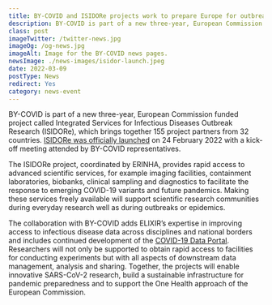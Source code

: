 ```yaml
---
title: BY-COVID and ISIDORe projects work to prepare Europe for outbreaks of infectious diseases
description: BY-COVID is part of a new three-year, European Commission funded project called Integrated Services for Infectious Diseases Outbreak Research (ISIDORe), which brings together 155 project partners from 32 countries. ISIDORe was officially launched on 24 February 2022 with a kick-off meeting attended by BY-COVID representatives.
class: post
imageTwitter: /twitter-news.jpg
imageOg: /og-news.jpg
imageAlt: Image for the BY-COVID news pages.
newsImage: ./news-images/isidor-launch.jpeg
date: 2022-03-09
postType: News
redirect: Yes
category: news-event
---
```


BY-COVID is part of a new three-year, European Commission funded project called Integrated Services for Infectious Diseases Outbreak Research (ISIDORe), which brings together 155 project partners from 32 countries. [ISIDORe was officially launched](https://www.erinha.eu/newsroom/news/isidore-a-new-approach-to-pandemic-preparedness-research-in-europe/) on 24 February 2022 with a kick-off meeting attended by BY-COVID representatives.

The ISIDORe project, coordinated by ERINHA, provides rapid access to advanced scientific services, for example imaging facilities, containment laboratories, biobanks, clinical sampling and diagnostics to facilitate the response to emerging COVID-19 variants and future pandemics. Making these services freely available will support scientific research communities during everyday research well as during outbreaks or epidemics.

The collaboration with BY-COVID adds ELIXIR’s expertise in improving access to infectious disease data across disciplines and national borders and includes continued development of the [COVID-19 Data Portal](https://www.covid19dataportal.org/). Researchers will not only be supported to obtain rapid access to facilities for conducting experiments but with all aspects of downstream data management, analysis and sharing.  Together, the projects will enable innovative SARS-CoV-2 research, build a sustainable infrastructure for pandemic preparedness and to support the One Health approach of the European Commission. 